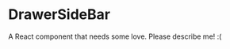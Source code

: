 
<Meta title="@flapjs/components/drawer/DrawerSideBar"
    component={DrawerSideBar}/>

# DrawerSideBar

A React component that needs some love. Please describe me! :(

<Props of={DrawerSideBar}/>

